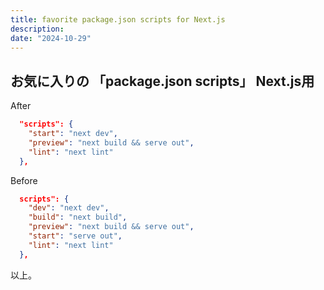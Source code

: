 ```yaml
---
title: favorite package.json scripts for Next.js
description: 
date: "2024-10-29"
---
```


## お気に入りの 「package.json scripts」 Next.js用
After
```json
  "scripts": {
    "start": "next dev",
    "preview": "next build && serve out",
    "lint": "next lint"
  },
```
Before
```json
  scripts": {
    "dev": "next dev",
    "build": "next build",
    "preview": "next build && serve out",
    "start": "serve out",
    "lint": "next lint"
  },
```
以上。